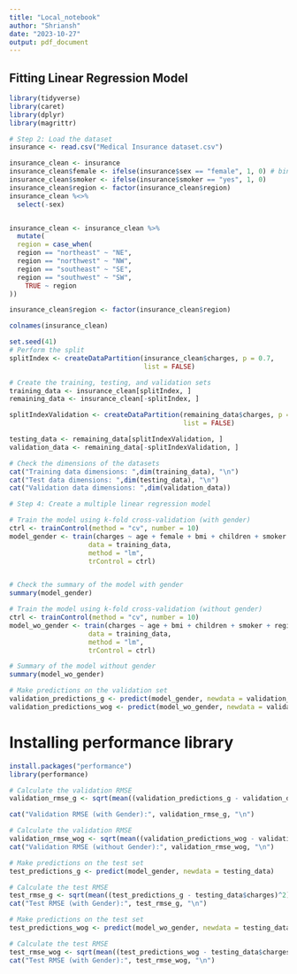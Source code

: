```yaml
---
title: "Local_notebook"
author: "Shriansh"
date: "2023-10-27"
output: pdf_document
---
```


## Fitting Linear Regression Model
```r
library(tidyverse)
library(caret)
library(dplyr)
library(magrittr)
```


```r
# Step 2: Load the dataset
insurance <- read.csv("Medical Insurance dataset.csv")
```

```r
insurance_clean <- insurance
insurance_clean$female <- ifelse(insurance$sex == "female", 1, 0) # binary var
insurance_clean$smoker <- ifelse(insurance$smoker == "yes", 1, 0) 
insurance_clean$region <- factor(insurance_clean$region)
insurance_clean %<>% 
  select(-sex)


insurance_clean <- insurance_clean %>%
  mutate(
  region = case_when(
  region == "northeast" ~ "NE",
  region == "northwest" ~ "NW",
  region == "southeast" ~ "SE",
  region == "southwest" ~ "SW",
    TRUE ~ region  
))

insurance_clean$region <- factor(insurance_clean$region)
```

```r
colnames(insurance_clean)
```

```r
set.seed(41)
# Perform the split
splitIndex <- createDataPartition(insurance_clean$charges, p = 0.7, 
                                  list = FALSE)

# Create the training, testing, and validation sets
training_data <- insurance_clean[splitIndex, ]
remaining_data <- insurance_clean[-splitIndex, ]

splitIndexValidation <- createDataPartition(remaining_data$charges, p = 0.5, 
                                            list = FALSE)

testing_data <- remaining_data[splitIndexValidation, ]
validation_data <- remaining_data[-splitIndexValidation, ]

# Check the dimensions of the datasets
cat("Training data dimensions: ",dim(training_data), "\n")
cat("Test data dimensions: ",dim(testing_data), "\n")
cat("Validation data dimensions: ",dim(validation_data))

```

```r
# Step 4: Create a multiple linear regression model

# Train the model using k-fold cross-validation (with gender)
ctrl <- trainControl(method = "cv", number = 10)
model_gender <- train(charges ~ age + female + bmi + children + smoker + region, 
                    data = training_data, 
                    method = "lm",
                    trControl = ctrl)


# Check the summary of the model with gender
summary(model_gender)
```


```r
# Train the model using k-fold cross-validation (without gender)
ctrl <- trainControl(method = "cv", number = 10)
model_wo_gender <- train(charges ~ age + bmi + children + smoker + region, 
                    data = training_data, 
                    method = "lm",
                    trControl = ctrl)

# Summary of the model without gender
summary(model_wo_gender)
```


```r
# Make predictions on the validation set
validation_predictions_g <- predict(model_gender, newdata = validation_data)
validation_predictions_wog <- predict(model_wo_gender, newdata = validation_data)
```

# Installing performance library
```r
install.packages("performance")
library(performance)
```

```r
# Calculate the validation RMSE
validation_rmse_g <- sqrt(mean((validation_predictions_g - validation_data$charges)^2))

cat("Validation RMSE (with Gender):", validation_rmse_g, "\n")
```


```r
# Calculate the validation RMSE
validation_rmse_wog <- sqrt(mean((validation_predictions_wog - validation_data$charges)^2))
cat("Validation RMSE (without Gender):", validation_rmse_wog, "\n")
```


```r
# Make predictions on the test set
test_predictions_g <- predict(model_gender, newdata = testing_data)

# Calculate the test RMSE
test_rmse_g <- sqrt(mean((test_predictions_g - testing_data$charges)^2))
cat("Test RMSE (with Gender):", test_rmse_g, "\n")

```

```r
# Make predictions on the test set
test_predictions_wog <- predict(model_wo_gender, newdata = testing_data)

# Calculate the test RMSE
test_rmse_wog <- sqrt(mean((test_predictions_wog - testing_data$charges)^2))
cat("Test RMSE (with Gender):", test_rmse_wog, "\n")

```
